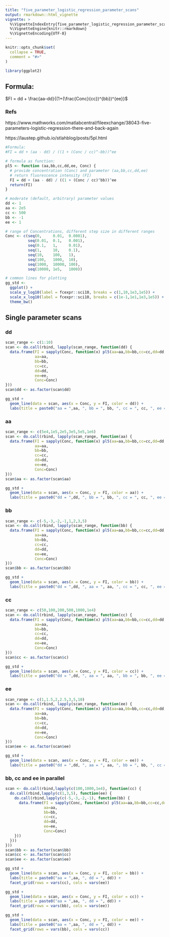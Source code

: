```yaml
---
title: "five_parameter_logistic_regression_parameter_scans"
output: rmarkdown::html_vignette
vignette: >
  %\VignetteIndexEntry{five_parameter_logistic_regression_parameter_scans}
  %\VignetteEngine{knitr::rmarkdown}
  %\VignetteEncoding{UTF-8}
---
```


```r
knitr::opts_chunk$set(
  collapse = TRUE,
  comment = "#>"
)
```

```r
library(ggplot2)
```

## Formula:
$FI = dd + \frac{aa-dd}{(1+(\frac{Conc}{cc})^{bb})^{ee}}$

### Refs
https://www.mathworks.com/matlabcentral/fileexchange/38043-five-parameters-logistic-regression-there-and-back-again  

https://laustep.github.io/stlahblog/posts/5pl.html

```r
#Formula:
#FI = dd + (aa - dd) / ((1 + (Conc / cc)^-bb))^ee

# formula as function:
pl5 <- function (aa,bb,cc,dd,ee, Conc) {
  # provide concentration (Conc) and parameter (aa,bb,cc,dd,ee)
  # return fluorescence intensity (FI)
  FI = dd + (aa - dd) / ((1 + (Conc / cc)^bb))^ee
  return(FI)
}

# moderate (default, arbitrary) parameter values
dd <- 1
aa <- 2e5
cc <- 500
bb <- -1
ee <- 1

# range of Concentrations, different step size in different ranges
Conc <- c(seq(0,     0.01,  0.0001),
          seq(0.01,  0.1,   0.001),
          seq(0.1,   1,     0.01),
          seq(1,     10,    0.1),
          seq(10,    100,   1),
          seq(100,   1000,  10),
          seq(1000,  10000, 100),
          seq(10000, 1e5,   1000))

# common lines for plotting
gg_std <-
  ggplot() +
  scale_y_log10(label = fcexpr::sci10, breaks = c(1,10,1e3,1e5)) +
  scale_x_log10(label = fcexpr::sci10, breaks = c(1e-1,1e1,1e3,1e5)) +
  theme_bw()

```

## Single parameter scans
### dd
```r
scan_range <- c(1:10)
scan <- do.call(rbind, lapply(scan_range, function(dd) {
  data.frame(FI = sapply(Conc, function(x) pl5(aa=aa,bb=bb,cc=cc,dd=dd,ee=ee,Conc=x)),
             aa=aa,
             bb=bb,
             cc=cc,
             dd=dd,
             ee=ee,
             Conc=Conc)
}))
scan$dd <- as.factor(scan$dd)

gg_std +
  geom_line(data = scan, aes(x = Conc, y = FI, color = dd)) +
  labs(title = paste0("aa = ",aa, ", bb = ", bb, ", cc = ", cc, ", ee = ",ee))
```

### aa
```r
scan_range <- c(5e4,1e5,2e5,3e5,5e5,1e6)
scan <- do.call(rbind, lapply(scan_range, function(aa) {
  data.frame(FI = sapply(Conc, function(x) pl5(aa=aa,bb=bb,cc=cc,dd=dd,ee=ee,Conc=x)),
             aa=aa,
             bb=bb,
             cc=cc,
             dd=dd,
             ee=ee,
             Conc=Conc)
}))
scan$aa <- as.factor(scan$aa)

gg_std +
  geom_line(data = scan, aes(x = Conc, y = FI, color = aa)) +
  labs(title = paste0("dd = ",dd, ", bb = ", bb, ", cc = ", cc, ", ee = ",ee))
```

### bb
```r
scan_range <- c(-5,-3,-2,-1,1,2,3,5)
scan <- do.call(rbind, lapply(scan_range, function(bb) {
  data.frame(FI = sapply(Conc, function(x) pl5(aa=aa,bb=bb,cc=cc,dd=dd,ee=ee,Conc=x)),
             aa=aa,
             bb=bb,
             cc=cc,
             dd=dd,
             ee=ee,
             Conc=Conc)
}))
scan$bb <- as.factor(scan$bb)

gg_std +
  geom_line(data = scan, aes(x = Conc, y = FI, color = bb)) +
  labs(title = paste0("dd = ",dd, ", aa = ", aa, ", cc = ", cc, ", ee = ",ee))
```

### cc
```r
scan_range <- c(50,100,200,500,1000,1e4)
scan <- do.call(rbind, lapply(scan_range, function(cc) {
  data.frame(FI = sapply(Conc, function(x) pl5(aa=aa,bb=bb,cc=cc,dd=dd,ee=ee,Conc=x)),
             aa=aa,
             bb=bb,
             cc=cc,
             dd=dd,
             ee=ee,
             Conc=Conc)
}))
scan$cc <- as.factor(scan$c)

gg_std +
  geom_line(data = scan, aes(x = Conc, y = FI, color = cc)) +
  labs(title = paste0("dd = ",dd, ", aa = ", aa, ", bb = ", bb, ", ee = ",ee))
```

### ee
```r
scan_range <- c(1,1.5,2,2.5,3,5,10)
scan <- do.call(rbind, lapply(scan_range, function(ee) {
  data.frame(FI = sapply(Conc, function(x) pl5(aa=aa,bb=bb,cc=cc,dd=dd,ee=ee,Conc=x)),
             aa=aa,
             bb=bb,
             cc=cc,
             dd=dd,
             ee=ee,
             Conc=Conc)
}))
scan$ee <- as.factor(scan$ee)

gg_std +
  geom_line(data = scan, aes(x = Conc, y = FI, color = ee)) +
  labs(title = paste0("dd = ",dd, ", aa = ", aa, ", bb = ", bb, ", cc = ",cc))
```

### bb, cc and ee in parallel
```r
scan <- do.call(rbind,lapply(c(100,1000,1e4), function(cc) {
  do.call(rbind,lapply(c(1,3,5), function(ee) {
    do.call(rbind,lapply(c(-5,-3,-2,-1), function(bb) {
      data.frame(FI = sapply(Conc, function(x) pl5(aa=aa,bb=bb,cc=cc,dd=dd,ee=ee,Conc=x)),
                 aa=aa,
                 bb=bb,
                 cc=cc,
                 dd=dd,
                 ee=ee,
                 Conc=Conc)
    }))
  }))
}))
scan$bb <- as.factor(scan$bb)
scan$cc <- as.factor(scan$cc)
scan$ee <- as.factor(scan$ee)

gg_std +
  geom_line(data = scan, aes(x = Conc, y = FI, color = bb)) +
  labs(title = paste0("aa = ",aa, ", dd = ", dd)) +
  facet_grid(rows = vars(cc), cols = vars(ee))

gg_std +
  geom_line(data = scan, aes(x = Conc, y = FI, color = cc)) +
  labs(title = paste0("aa = ",aa, ", dd = ", dd)) +
  facet_grid(rows = vars(bb), cols = vars(ee))

gg_std +
  geom_line(data = scan, aes(x = Conc, y = FI, color = ee)) +
  labs(title = paste0("aa = ",aa, ", dd = ", dd)) +
  facet_grid(rows = vars(bb), cols = vars(cc))

```




